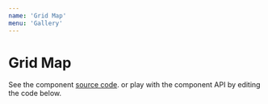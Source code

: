 ```yaml
---
name: 'Grid Map'
menu: 'Gallery'
---
```


# Grid Map

See the component [source code](https://github.com/kristw/encodable/tree/master/packages/docs/src/components/GridMap).
or play with the component API by editing the code below.


<!-- https://worldpopulationreview.com/state-rankings/alcohol-consumption-by-state -->

<Playground>
  <Frame width={400} height={400} background="#FFF897">
    <GridMap width={400} height={400} data={alcoholByState} encoding={{
      key: { field: 'State' },
      fill: {
        type: 'quantitative',
        field: 'alcoholConsumptionGallons',
        scale: {
          zero: false,
          interpolate: 'hsl',
          range: ['#FAE96F', '#C96E12'],
        }
      }
    }} />
  </Frame>
</Playground>
